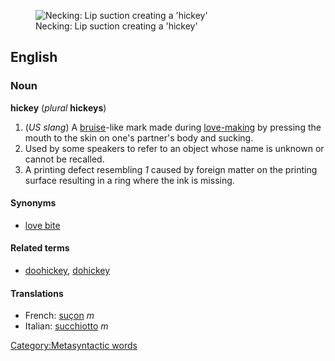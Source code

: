 [[Image:Hickey-makers.JPG|thumb|Necking: Lip suction creating a 'hickey']]
==English==
===Noun===
'''hickey''' (''plural'' '''hickeys''')

#(''US slang'') A [[bruise]]-like mark made during [[love-making]] by pressing the mouth to the skin on one's partner's body and sucking.
#Used by some speakers to refer to an object whose name is unknown or cannot be recalled.
#<!-- printers' jargon? -->A printing defect <!-- in offset at least and probably also in letterpress -->resembling ''1'' caused by foreign matter on the printing surface<!-- such as the litho plate --> resulting in a ring where the ink is missing.

====Synonyms====
*[[love bite]]

====Related terms====
*[[doohickey]], [[dohickey]]

====Translations====
*French: [[suçon]] ''m''
*Italian: [[succhiotto]] ''m''

[[Category:Metasyntactic words]]
